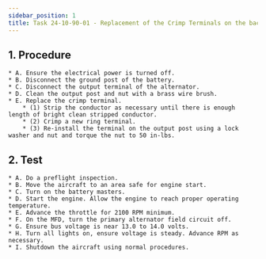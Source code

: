 ```yaml
---
sidebar_position: 1
title: Task 24-10-90-01 - Replacement of the Crimp Terminals on the backup alternator
---
```


## 1. Procedure
    * A. Ensure the electrical power is turned off. 
    * B. Disconnect the ground post of the battery. 
    * C. Disconnect the output terminal of the alternator. 
    * D. Clean the output post and nut with a brass wire brush. 
    * E. Replace the crimp terminal. 
        * (1) Strip the conductor as necessary until there is enough length of bright clean stripped conductor. 
        * (2) Crimp a new ring terminal.
        * (3) Re-install the terminal on the output post using a lock washer and nut and torque the nut to 50 in-lbs. 

## 2. Test
    * A. Do a preflight inspection. 
    * B. Move the aircraft to an area safe for engine start. 
    * C. Turn on the battery masters. 
    * D. Start the engine. Allow the engine to reach proper operating temperature. 
    * E. Advance the throttle for 2100 RPM minimum. 
    * F. On the MFD, turn the primary alternator field circuit off. 
    * G. Ensure bus voltage is near 13.0 to 14.0 volts. 
    * H. Turn all lights on, ensure voltage is steady. Advance RPM as necessary. 
    * I. Shutdown the aircraft using normal procedures. 
